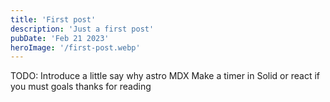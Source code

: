 ```yaml
---
title: 'First post'
description: 'Just a first post'
pubDate: 'Feb 21 2023'
heroImage: '/first-post.webp'
---
```


TODO:
Introduce a little
say why astro
  MDX
  Make a timer in Solid or react if you must
goals
thanks for reading
